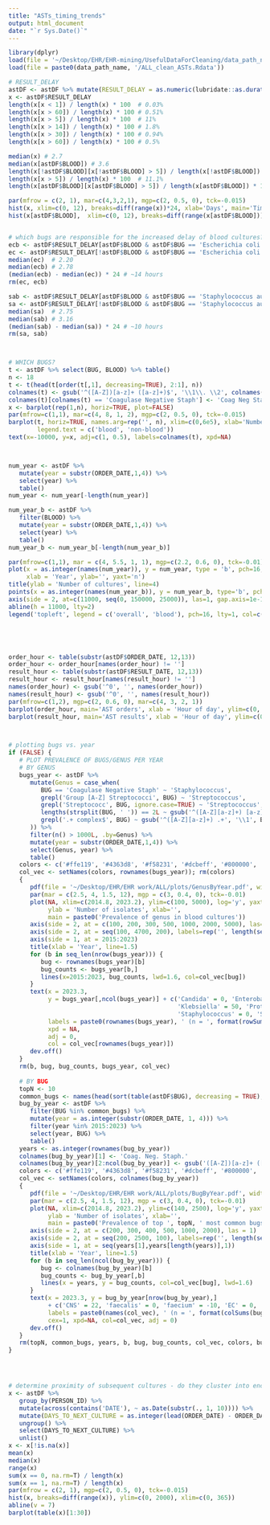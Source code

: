 ```yaml
---
title: "ASTs_timing_trends"
output: html_document
date: "`r Sys.Date()`"
---
```


```r
library(dplyr)
load(file = '~/Desktop/EHR/EHR-mining/UsefulDataForCleaning/data_path_name.Rdata')
load(file = paste0(data_path_name, '/ALL_clean_ASTs.Rdata'))

# RESULT_DELAY
astDF <- astDF %>% mutate(RESULT_DELAY = as.numeric(lubridate::as.duration(RESULT_DATE - ORDER_DATE)) / 86400)
x <- astDF$RESULT_DELAY
length(x[x < 1]) / length(x) * 100  # 0.03%
length(x[x > 60]) / length(x) * 100 # 0.51%
length(x[x > 5]) / length(x) * 100  # 11%
length(x[x > 14]) / length(x) * 100 # 1.8%
length(x[x > 30]) / length(x) * 100 # 0.94%
length(x[x > 60]) / length(x) * 100 # 0.5%

median(x) # 2.7
median(x[astDF$BLOOD]) # 3.6
length(x[!astDF$BLOOD][x[!astDF$BLOOD] > 5]) / length(x[!astDF$BLOOD]) * 100  # 8.9%
length(x[x > 5]) / length(x) * 100  # 11.1%
length(x[astDF$BLOOD][x[astDF$BLOOD] > 5]) / length(x[astDF$BLOOD]) * 100  # 34.8%
```


```r
par(mfrow = c(2, 1), mar=c(4,3,2,1), mgp=c(2, 0.5, 0), tck=-0.015)
hist(x, xlim=c(0, 12), breaks=diff(range(x))*24, xlab='Days', main='Time between AST order and result - overall')
hist(x[astDF$BLOOD],  xlim=c(0, 12), breaks=diff(range(x[astDF$BLOOD]))*24, xlab='Days', main='Time between AST order and result - blood cultures')


# which bugs are responsible for the increased delay of blood cultures?
ecb <- astDF$RESULT_DELAY[astDF$BLOOD & astDF$BUG == 'Escherichia coli']
ec <- astDF$RESULT_DELAY[!astDF$BLOOD & astDF$BUG == 'Escherichia coli']
median(ec)  # 2.20
median(ecb) # 2.78
(median(ecb) - median(ec)) * 24 # ~14 hours
rm(ec, ecb)

sab <- astDF$RESULT_DELAY[astDF$BLOOD & astDF$BUG == 'Staphylococcus aureus']
sa <- astDF$RESULT_DELAY[!astDF$BLOOD & astDF$BUG == 'Staphylococcus aureus']
median(sa)  # 2.75
median(sab) # 3.16
(median(sab) - median(sa)) * 24 # ~10 hours
rm(sa, sab)



# WHICH BUGS?
t <- astDF %>% select(BUG, BLOOD) %>% table()
n <- 18
t <- t(head(t[order(t[,1], decreasing=TRUE), 2:1], n))
colnames(t) <- gsub('^([A-Z])[a-z]+ ([a-z]+)$', '\\1\\. \\2', colnames(t))
colnames(t)[colnames(t) == 'Coagulase Negative Staph'] <- 'Coag Neg Staph'
x <- barplot(rep(1,n), horiz=TRUE, plot=FALSE)
par(mfrow=c(1,1), mar=c(4, 8, 1, 2), mgp=c(2, 0.5, 0), tck=-0.015)
barplot(t, horiz=TRUE, names.arg=rep('', n), xlim=c(0,6e5), xlab='Number of isolate',
        legend.text = c('blood', 'non-blood'))
text(x=-10000, y=x, adj=c(1, 0.5), labels=colnames(t), xpd=NA)



num_year <- astDF %>%
   mutate(year = substr(ORDER_DATE,1,4)) %>%
   select(year) %>%
   table()
num_year <- num_year[-length(num_year)]

num_year_b <- astDF %>%
   filter(BLOOD) %>%
   mutate(year = substr(ORDER_DATE,1,4)) %>%
   select(year) %>%
   table()
num_year_b <- num_year_b[-length(num_year_b)]

par(mfrow=c(1,1), mar = c(4, 5.5, 1, 1), mgp=c(2.2, 0.6, 0), tck=-0.01)
plot(x = as.integer(names(num_year)), y = num_year, type = 'b', pch=16,
     xlab = 'Year', ylab='', yaxt='n')
title(ylab = 'Number of cultures', line=4)
points(x = as.integer(names(num_year_b)), y = num_year_b, type='b', pch=16, col='red')
axis(side = 2, at=c(11000, seq(0, 150000, 25000)), las=1, gap.axis=1e-11)
abline(h = 11000, lty=2)
legend('topleft', legend = c('overall', 'blood'), pch=16, lty=1, col=c('black', 'red'))





order_hour <- table(substr(astDF$ORDER_DATE, 12,13))
order_hour <- order_hour[names(order_hour) != '']
result_hour <- table(substr(astDF$RESULT_DATE, 12,13))
result_hour <- result_hour[names(result_hour) != '']
names(order_hour) <- gsub('^0', '', names(order_hour))
names(result_hour) <- gsub('^0', '', names(result_hour))
par(mfrow=c(1,2), mgp=c(2, 0.6, 0), mar=c(4, 3, 2, 1))
barplot(order_hour, main='AST orders', xlab = 'Hour of day', ylim=c(0, 27500))
barplot(result_hour, main='AST results', xlab = 'Hour of day', ylim=c(0, 27500))



# plotting bugs vs. year
if (FALSE) {
   # PLOT PREVALENCE OF BUGS/GENUS PER YEAR
   # BY GENUS
   bugs_year <- astDF %>%
      mutate(Genus = case_when(
         BUG == 'Coagulase Negative Staph' ~ 'Staphylococcus',
         grepl('Group [A-Z] Streptococci', BUG) ~ 'Streptococcus',
         grepl('Streptococc', BUG, ignore.case=TRUE) ~ 'Streptococcus',
         lengths(strsplit(BUG, ' ')) == 2L ~ gsub('^([A-Z][a-z]+) [a-z]+$', '\\1', BUG),
         grepl('.+ complex$', BUG) ~ gsub('^([A-Z][a-z]+) .+', '\\1', BUG)
      )) %>%
      filter(n() > 1000L, .by=Genus) %>%
      mutate(year = substr(ORDER_DATE,1,4)) %>%
      select(Genus, year) %>%
      table()
   colors <- c('#ffe119', '#4363d8', '#f58231', '#dcbeff', '#800000', '#000075', '#333333', '#888888', '#000000', '#911eb4')
   col_vec <- setNames(colors, rownames(bugs_year)); rm(colors)
   {
      pdf(file = '~/Desktop/EHR/EHR work/ALL/plots/GenusByYear.pdf', width = 10, height = 7.5)
      par(mar = c(2.5, 4, 1.5, 12), mgp = c(3, 0.4, 0), tck=-0.01)
      plot(NA, xlim=c(2014.8, 2023.2), ylim=c(100, 5000), log='y', yaxt='n', xaxt='n', xaxs='i',
           ylab = 'Number of isolates', xlab='',
           main = paste0('Prevalence of genus in blood cultures'))
      axis(side = 2, at = c(100, 200, 300, 500, 1000, 2000, 5000), las=1)
      axis(side = 2, at = seq(100, 4700, 200), labels=rep('', length(seq(100, 4700, 200))), tck=-0.005)
      axis(side = 1, at = 2015:2023)
      title(xlab = 'Year', line=1.5)
      for (b in seq_len(nrow(bugs_year))) {
         bug <- rownames(bugs_year)[b]
         bug_counts <- bugs_year[b,]
         lines(x=2015:2023, bug_counts, lwd=1.6, col=col_vec[bug])
      }
      text(x = 2023.3,
           y = bugs_year[,ncol(bugs_year)] + c('Candida' = 0, 'Enterobacter' = 0, 'Enterococcus' = 0, 'Escherichia' = 0, 
                                               'Klebsiella' = 50, 'Proteus' = 0, 'Pseudomonas' = 0, 'Serratia' = 0,
                                               'Staphylococcus' = 0, 'Streptococcus' = -30),
           labels = paste0(rownames(bugs_year), ' (n = ', format(rowSums(bugs_year), big.mark=','), ')'),
           xpd = NA,
           adj = 0,
           col = col_vec[rownames(bugs_year)])
      dev.off()
   }
   rm(b, bug, bug_counts, bugs_year, col_vec)
   
   # BY BUG
   topN <- 10
   common_bugs <- names(head(sort(table(astDF$BUG), decreasing = TRUE), n = topN))
   bug_by_year <- astDF %>%
      filter(BUG %in% common_bugs) %>%
      mutate(year = as.integer(substr(ORDER_DATE, 1, 4))) %>%
      filter(year %in% 2015:2023) %>%
      select(year, BUG) %>%
      table()
   years <- as.integer(rownames(bug_by_year))
   colnames(bug_by_year)[1] <- 'Coag. Neg. Staph.'
   colnames(bug_by_year)[2:ncol(bug_by_year)] <- gsub('([A-Z])[a-z]+ ([a-z]+)', '\\1. \\2', colnames(bug_by_year)[2:ncol(bug_by_year)])
   colors <- c('#ffe119', '#4363d8', '#f58231', '#dcbeff', '#800000', '#000075', '#a9a9a9', '#000000', '#fabed4', '#911eb4')
   col_vec <- setNames(colors, colnames(bug_by_year))
   {
      pdf(file = '~/Desktop/EHR/EHR work/ALL/plots/BugByYear.pdf', width = 10, height = 7.5)
      par(mar = c(2.5, 4, 1.5, 12), mgp = c(3, 0.4, 0), tck=-0.01)
      plot(NA, xlim=c(2014.8, 2023.2), ylim=c(140, 2500), log='y', yaxt='n', xaxt='n', xaxs='i',
           ylab = 'Number of isolates', xlab='',
           main = paste0('Prevalence of top ', topN, ' most common bugs in blood cultures'))
      axis(side = 2, at = c(200, 300, 400, 500, 1000, 2000), las = 1)
      axis(side = 2, at = seq(200, 2500, 100), labels=rep('', length(seq(200, 2500, 100))), tck=-0.005)
      axis(side = 1, at = seq(years[1],years[length(years)],1))
      title(xlab = 'Year', line=1.5)
      for (b in seq_len(ncol(bug_by_year))) {
         bug <- colnames(bug_by_year)[b]
         bug_counts <- bug_by_year[,b]
         lines(x = years, y = bug_counts, col=col_vec[bug], lwd=1.6)
      }
      text(x = 2023.3, y = bug_by_year[nrow(bug_by_year),]
           + c('CNS' = 22, 'faecalis' = 0, 'faecium' = -10, 'EC' = 0, 'KP' = 0, 'Pmir' = -28, 'PA' = 10, 'SA' = 0, 'Sepi' = 0, 'Shom' = -20),
           labels = paste0(names(col_vec), ' (n = ', format(colSums(bug_by_year), big.mark=','), ')'), 
           cex=1, xpd=NA, col=col_vec, adj = 0)
      dev.off()
   }
   rm(topN, common_bugs, years, b, bug, bug_counts, col_vec, colors, bug_by_year)
}




# determine proximity of subsequent cultures - do they cluster into encounters?
x <- astDF %>%
   group_by(PERSON_ID) %>%
   mutate(across(contains('DATE'), ~ as.Date(substr(., 1, 10)))) %>%
   mutate(DAYS_TO_NEXT_CULTURE = as.integer(lead(ORDER_DATE) - ORDER_DATE)) %>%
   ungroup() %>%
   select(DAYS_TO_NEXT_CULTURE) %>%
   unlist()
x <- x[!is.na(x)]
mean(x)
median(x)
range(x)
sum(x == 0, na.rm=T) / length(x)
sum(x == 1, na.rm=T) / length(x)
par(mfrow = c(2, 1), mgp=c(2, 0.5, 0), tck=-0.015)
hist(x, breaks=diff(range(x)), ylim=c(0, 2000), xlim=c(0, 365))
abline(v = 7)
barplot(table(x)[1:30])
```













